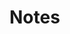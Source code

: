 # Notes

<!-- Short statement on internal reference to the report (e.g., SEDAR 99, SAFE, management track). -->
